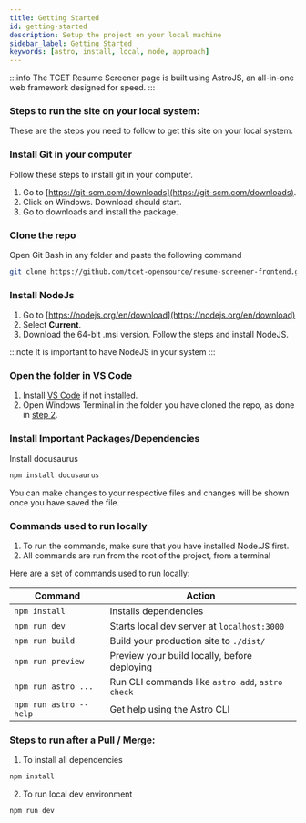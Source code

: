 ```yaml
---
title: Getting Started
id: getting-started
description: Setup the project on your local machine
sidebar_label: Getting Started
keywords: [astro, install, local, node, approach]
---
```

:::info 
The TCET Resume Screener page is built using AstroJS, an all-in-one web framework designed for speed.
:::

### Steps to run the site on your local system: 
These are the steps you need to follow to get this site on your local system.

### Install Git in your computer
Follow these steps to install git in your computer.
1. Go to [https://git-scm.com/downloads](https://git-scm.com/downloads).
2. Click on Windows. Download should start.
3. Go to downloads and install the package.

### Clone the repo
Open Git Bash in any folder and paste the following command

```bash
git clone https://github.com/tcet-opensource/resume-screener-frontend.git
```

### Install NodeJs

1. Go to [https://nodejs.org/en/download](https://nodejs.org/en/download)
2. Select <b>Current</b>.
3. Download the 64-bit .msi version. Follow the steps and install NodeJS.

:::note
It is important to have NodeJS in your system
:::

### Open the folder in VS Code
1. Install [VS Code](https://code.visualstudio.com/docs/?dv=win32user) if not installed. 
2. Open Windows Terminal in the folder you have cloned the repo, as done in [step 2](#clone-the-repo).

### Install Important Packages/Dependencies

Install docusaurus

```bash
npm install docusaurus 
```

You can make changes to your respective files and changes will be shown once you have saved the file.

### Commands used to run locally 

1. To run the commands, make sure that you have installed Node.JS first.
2. All commands are run from the root of the project, from a terminal

Here are a set of commands used to run locally:

| **Command** | **Action** |
| -------- | -------- |
| `npm install`   | Installs dependencies |
| `npm run dev` | Starts local dev server at `localhost:3000` |
| `npm run build` | Build your production site to `./dist/` |
| `npm run preview` | Preview your build locally, before deploying |
| `npm run astro ...` | Run CLI commands like `astro add`, `astro check` |
| `npm run astro --help` | Get help using the Astro CLI |

### Steps to run after a Pull / Merge: 

1. To install all dependencies

```bash
npm install
```
2. To run local dev environment

```bash
npm run dev
```